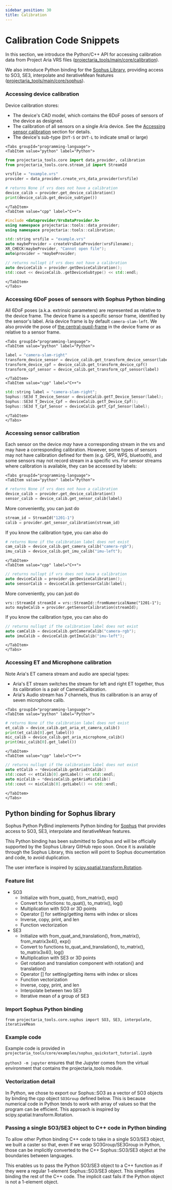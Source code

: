 ```yaml
---
sidebar_position: 30
title: Calibration
---
```


# Calibration Code Snippets

In this section, we introduce the Python/C++ API for accessing calibration data from Project Aria VRS files ([projectaria_tools/main/core/calibration](https://github.com/facebookresearch/projectaria_tools/blob/main/core/calibration)).

We also introduce Python binding for the [Sophus Library](https://github.com/strasdat/Sophus), providing access to SO3, SE3, interpolate and iterativeMean features ([projectaria_tools/main/core/sophus](https://github.com/facebookresearch/projectaria_tools/blob/main/core/sophus)).

### Accessing device calibration
Device calibration stores:
* The device's CAD model, which contains the 6DoF poses of sensors of the device as designed.
* The calibration of all sensors on a single Aria device. See the [Accessing sensor calibration](#accessing-sensor-calibration) section for details.
* The device's sub-type (`DVT-S` or `DVT-L` to indicate small or large)

```mdx-code-block
<Tabs groupId="programming-language">
<TabItem value="python" label="Python">
```
```python
from projectaria_tools.core import data_provider, calibration
from projectaria_tools.core.stream_id import StreamId

vrsfile = "example.vrs"
provider = data_provider.create_vrs_data_provider(vrsfile)

# returns None if vrs does not have a calibration
device_calib = provider.get_device_calibration()
print(device_calib.get_device_subtype())
```
```mdx-code-block
</TabItem>
<TabItem value="cpp" label="C++">
```
```cpp
#include <dataprovider/VrsDataProvider.h>
using namespace projectaria::tools::data_provider;
using namespace projectaria::tools::calibration;

std::string vrsfile = "example.vrs"
auto maybeProvider = createVrsDataProvider(vrsFilename);
XR_CHECK(maybeProvider, "Cannot open file");
auto&provider = *maybeProvider;

// returns nullopt if vrs does not have a calibration
auto deviceCalib = provider.getDeviceCalibration();
std::cout << deviceCalib..getDeviceSubtype() << std::endl;
```
```mdx-code-block
</TabItem>
</Tabs>
```

### Accessing 6DoF poses of sensors with Sophus Python binding
All 6DoF poses (a.k.a. extrinsic parameters) are represented as relative to the device frame.
The device frame is a specific sensor frame, identified by the sensor's label. Aria device frame is by default `camera-slam-left`.
We also provide the pose of [the central-pupil-frame](/docs/data_formats/coordinate_convention/3d_coordinate_frame_convention#the-nominal-central-pupil-frame-cpf) in the device frame or as relative to a sensor frame.
```mdx-code-block
<Tabs groupId="programming-language">
<TabItem value="python" label="Python">
```
```python
label = "camera-slam-right"
transform_device_sensor = device_calib.get_transform_device_sensor(label)
transform_device_cpf = device_calib.get_transform_device_cpf()
transform_cpf_sensor = device_calib.get_transform_cpf_sensor(label)
```
```mdx-code-block
</TabItem>
<TabItem value="cpp" label="C++">
```
```cpp
std::string label = "camera-slam-right";
Sophus::SE3d T_Device_Sensor = deviceCalib.getT_Device_Sensor(label);
Sophus::SE3d T_Device_Cpf = deviceCalib.getT_Device_Cpf();
Sophus::SE3d T_Cpf_Sensor = deviceCalib.getT_Cpf_Sensor(label);
```
```mdx-code-block
</TabItem>
</Tabs>
```

### Accessing sensor calibration
Each sensor on the device *may* have a corresponding stream in the vrs and may have a corresponding calibration.
However, some types of sensors may not have calibration defined for them (e.g. GPS, WPS, bluetooth), and some sensors may not record stream in a specific vrs.
For sensor streams where calibration is available, they can be accessed by labels:
```mdx-code-block
<Tabs groupId="programming-language">
<TabItem value="python" label="Python">
```
```python
# returns None if vrs does not have a calibration
device_calib = provider.get_device_calibration()
sensor_calib = device_calib.get_sensor_calib(label)
```
More conveniently, you can just do
```python
stream_id = StreamId("1201-1")
calib = provider.get_sensor_calibration(stream_id)
```

If you know the calibration type, you can also do

```python
# returns None if the calibration label does not exist
cam_calib = device_calib.get_camera_calib("camera-rgb");
imu_calib = device_calib.get_imu_calib("imu-left");
```
```mdx-code-block
</TabItem>
<TabItem value="cpp" label="C++">
```
```cpp
// returns nullopt if vrs does not have a calibration
auto deviceCalib = provider.getDeviceCalibration();
auto sensorCalib = deviceCalib.getSensorCalib(label);
```
More conveniently, you can just do
```
vrs::StreamId streamId = vrs::StreamId::fromNumericalName("1201-1");
auto maybeCalib = provider.getSensorCalibration(streamId);
```

If you know the calibration type, you can also do

```cpp
// returns nullopt if the calibration label does not exist
auto camCalib = deviceCalib.getCameraCalib("camera-rgb");
auto imuCalib = deviceCalib.getImuCalib("imu-left");
```
```mdx-code-block
</TabItem>
</Tabs>
```

### Accessing ET and Microphone calibration
Note Aria's ET camera stream and audio are special types:

* Aria's ET stream switches the stream for left and right ET together, thus its calibration is a pair of CameraCalibration.
* Aria's Audio stream has 7 channels, thus its calibration is an array of seven microphone calib.

```mdx-code-block
<Tabs groupId="programming-language">
<TabItem value="python" label="Python">
```
```python
# returns None if the calibration label does not exist
et_calib = device_calib.get_aria_et_camera_calib()
print(et_calib[0].get_label())
mic_calib = device_calib.get_aria_microphone_calib()
print(mic_calib[0].get_label())
```
```mdx-code-block
</TabItem>
<TabItem value="cpp" label="C++">
```
```cpp
// returns nullopt if the calibration label does not exist
auto etCalib = *deviceCalib.getAriaEtCalib()
std::cout << etCalib[0].getLabel() << std::endl;
auto micCalib = *deviceCalib.getAriaMicCalib()
std::cout << micCalib[0].getLabel() << std::endl;
```
```mdx-code-block
</TabItem>
</Tabs>
```

<div id="sophus"></div>

## Python binding for Sophus library

Sophus Python PyBind implements Python binding for [Sophus](https://github.com/strasdat/Sophus) that provides access to SO3, SE3, interpolate and iterativeMean features.

This Python binding has been submitted to Sophus and will be officially supported by the Sophus Library GitHub repo soon. Once it is available through the Sophus Library, this section will point to Sophus documentation and code, to avoid duplication.

The user interface is inspired by [scipy.spatial.transform.Rotation](https://docs.scipy.org/doc/scipy/reference/generated/scipy.spatial.transform.Rotation.html).



### Feature list

* SO3
  * Initialize with from_quat(), from_matrix(), exp()
  * Convert to functions: to_quat(), to_matrix(), log()
  * Multiplication with SO3 or 3D points
  * Operator [] for setting/getting items with index or slices
  * Inverse, copy, print, and len
  * Function vectorization
* SE3
  * Initialize with from_quat_and_translation(), from_matrix(), from_matrix3x4(), exp()
  * Convert to functions to_quat_and_translation(), to_matrix(), to_matrix3x4(), log()
  * Multiplication with SE3 or 3D points
  * Get rotation and translation component with rotation() and translation()
  * Operator [] for setting/getting items with index or slices
  * Function vectorization
  * Inverse, copy, print, and len
  * Interpolate between two SE3
  * Iterative mean of a group of SE3


### Import Sophus Python binding


```
from projectaria_tools.core.sophus import SO3, SE3, interpolate, iterativeMean
```



### Example code

Example code is provided in `projectaria_tools/core/examples/sophus_quickstart_tutorial.ipynb`


`python3 -m jupyter` ensures that the Jupyter comes from the virtual environment that contains the projectaria_tools module.




### Vectorization detail

In Python, we chose to export our Sophus::SO3 as a vector of SO3 objects by binding the cpp object `SO3Group` defined below. This is because numerical code in Python tends to work with array of values so that the program can be efficient. This approach is inspired by scipy.spatial.transform.Rotation.




### Passing a single SO3/SE3 object to C++ code in Python binding


To allow other Python binding C++ code to take in a single SO3/SE3 object, we built a caster so that, even if we wrap SO3Group/SE3Group in Python, those can be implicitly converted to the C++ Sophus::SO3/SE3 object at the boundaries between languages.

This enables us to pass the Python SO3/SE3 object to a C++ function as if they were a regular 1-element Sophus::SO3/SE3 object. This simplifies binding the rest of the C++ code. The implicit cast fails if the Python object is not a 1-element object.
